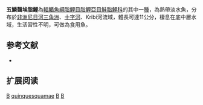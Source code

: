 {{Speciesbox 
| genus = Bryconaethiops
| species = quinquesquamae
| status = LC
| status_system = IUCN3.1
| authority =  [[Teugels|Teugels]] & [[Thys_van_den_Audenaerde|Thys van den Audenaerde]], 1990
| synonyms = 
}}
'''五鱗齧埃脂鯉'''為[[輻鰭魚綱|輻鰭魚綱]][[脂鯉目|脂鯉目]][[脂鯉亞目|脂鯉亞目]][[鮭脂鯉科|鮭脂鯉科]]的其中一[[種|種]]，為熱帶淡水魚，分布於[[非洲|非洲]][[尼日河|尼日河]][[三角洲|三角洲]]、[[十字河|十字河]]、Kribi河流域，體長可達11公分，棲息在底中層水域，生活習性不明，可做為食用魚。

== 参考文献 ==
{{refbegin}}
*{{FishBase_species|genus=Bryconaethiops|species=quinquesquamae|year=2014|month=1}}
{{refend}}

== 扩展阅读 ==
{{refbegin}}
{{wikispecies-inline|Bryconaethiops quinquesquamae|五鱗齧埃脂鯉}}
{{refend}}

{{Taxonbar|from=Q5574653}}

[[Category:食用魚|B]]
[[Category:齧埃脂鯉屬|quinquesquamae]]
[[Category:1990年描述的鱼类|B]]
[[Category:非洲淡水鱼|B]]

{{Characiformes-stub}}